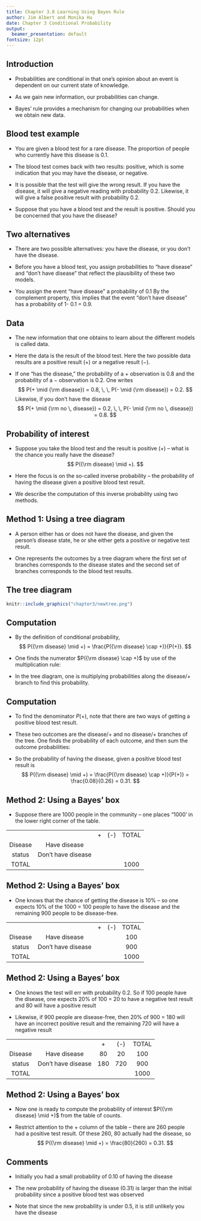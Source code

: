 ```yaml
---
title: Chapter 3.8 Learning Using Bayes Rule
author: Jim Albert and Monika Hu
date: Chapter 3 Conditional Probability
output: 
  beamer_presentation: default
fontsize: 12pt
---
```


## Introduction

- Probabilities are conditional in that one's opinion about an event is dependent on our current state of knowledge.  

- As we gain new information, our probabilities can change.  

- Bayes' rule provides a mechanism for changing our probabilities when we obtain new data.

## Blood test example


- You are given a blood test for a rare disease.  The proportion of people who currently have this disease is 0.1.  

- The blood test comes back with two results: positive, which is some indication that you may have the disease, or negative.  

- It is possible that the test will give the wrong result.  If you have the disease, it will give a negative reading with probability 0.2.  Likewise, it will give a false positive\index{false positive} result with probability 0.2.  

- Suppose that you have a blood test and the result is positive.  Should you be concerned that you have the disease?

## Two alternatives

- There are two possible alternatives:  you have the disease, or you don't have the disease.  

- Before you have a blood test, you assign probabilities to "have disease" and "don't have disease" that reflect the plausibility of these two models.  

- You assign the event "have disease" a probability of 0.1  By the complement property\index{complement!property}, this implies that the event "don't have disease" has  a probability of 1- 0.1 = 0.9. 

## Data

- The new information that one obtains to learn about the different models is called data.  

- Here the data is the result of the blood test.  Here the two possible data results are a positive result ($+$) or a negative result ($-$).  

- If one "has the disease," the probability of a $+$ observation is 0.8 and the probability of a $-$ observation is 0.2.  One writes
 $$
 P(+ \mid {\rm disease}) = 0.8, \, \, P(- \mid {\rm disease}) = 0.2.
 $$
Likewise, if you don't have the disease
 $$
 P(+ \mid {\rm no \, disease}) = 0.2, \, \, P(- \mid {\rm no \, disease}) = 0.8.
 $$
 
## Probability of interest

- Suppose you take the blood test and the result is positive ($+$) -- what is the chance you really have the disease?  
 $$
 P({\rm disease} \mid +).
 $$

- Here the focus is on the so-called inverse probability\index{inverse probability}   -- the probability of having the disease given a positive blood test result.

- We describe the computation of this inverse probability using two methods.  

## Method 1:  Using a tree diagram

- A person either has or does not have the disease, and given the person's disease state, he or she either gets a positive or negative test result.  

- One represents the outcomes by a tree diagram where the first set of branches corresponds to the disease states and the second set of branches corresponds to the blood test results.  

## The tree diagram

```r
knitr::include_graphics("chapter3/newtree.png")
```

## Computation

- By the definition of conditional probability,
 $$
 P({\rm disease} \mid +) = \frac{P({\rm disease} \cap +)}{P(+)}.
 $$

- One finds the numerator $P({\rm disease} \cap +)$ by use of the multiplication rule\index{multiplication rule!probability}:
  \begin{align*}
P({\rm disease} \cap +) &= P({\rm disease}) P(+ \mid {\rm disease})  \\
& = 0.1 \times 0.8 = 0.08.
 \end{align*}

- In the tree diagram, one is multiplying probabilities along the disease/$+$ branch to find this probability.

## Computation
 
- To find the denominator $P(+)$, note that there are two ways of getting a positive blood test result.   

- These two outcomes are the disease/$+$ and no disease/$+$ branches of the tree.  One finds the probability of each outcome, and then sum the outcome probabilities:
 \begin{align*}
P(+) &= P({\rm disease} \cap +) + P({\rm no} \, {\rm disease} \cap +)  \\
& = P({\rm disease}) P(+ \mid {\rm disease}) + P({\rm no \, disease})P(+ \mid {\rm no \, disease}) \\
& = 0.1 \times 0.8 + 0.9 \times 0.2 \\
& = 0.26.
 \end{align*}
 
- So the probability of having the disease, given a positive blood test result is
$$
P({\rm disease} \mid +) = \frac{P({\rm disease} \cap +)}{P(+)} = \frac{0.08}{0.26} = 0.31.
$$

## Method 2:  Using a Bayes' box

- Suppose there are 1000 people in the community -- one places "1000' in the lower right corner of the table.

|         |                    |   |       |       |
| :-----: | :----------------: | :-: | :---: | :---: |
|         |                    | + | \(-\) | TOTAL |
| Disease |    Have disease    |   |       |       |
| status  | Don’t have disease |   |       |       |
|  TOTAL  |                    |   |       | 1000  |

## Method 2:  Using a Bayes' box

- One knows that the chance of getting the disease is 10\% -- so one expects 10\% of the 1000 = 100 people to have the disease and the remaining 900 people to be disease-free.  

|         |                    |   |       |       |
| :-----: | :----------------: | :-: | :---: | :---: |
|         |                    | + | \(-\) | TOTAL |
| Disease |    Have disease    |   |       |  100  |
| status  | Don’t have disease |   |       |  900  |
|  TOTAL  |                    |   |       | 1000  |

## Method 2:  Using a Bayes' box

- One knows the test will err with probability 0.2.  So if 100 people have the disease, one expects 20\% of 100 = 20 to have a negative test result and 80 will have a positive result

- Likewise, if 900 people are disease-free, then 20\% of 900 = 180 will have an incorrect positive result and the remaining 720 will have a negative result

|         |                    |     |       |       |
| :-----: | :----------------: | :-: | :---: | :---: |
|         |                    |  +  | \(-\) | TOTAL |
| Disease |    Have disease    | 80  |  20   |  100  |
| status  | Don’t have disease | 180 |  720  |  900  |
|  TOTAL  |                    |     |       | 1000  |

## Method 2:  Using a Bayes' box

- Now one is ready to compute the probability of interest  $P({\rm disease} \mid +)$  from the table of counts.  

- Restrict attention to the $+$ column of the table -- there are 260 people had a positive test result.  Of these 260, 80 actually had the disease, so
$$
P({\rm disease} \mid +) = \frac{80}{260} = 0.31.
$$
 

## Comments

-  Initially you had a small probability of 0.10 of having the disease

- The new probability of having the disease (0.31) is larger than the initial probability since a positive blood test was observed

- Note that since the new probability is under 0.5, it is still unlikely you have the disease

